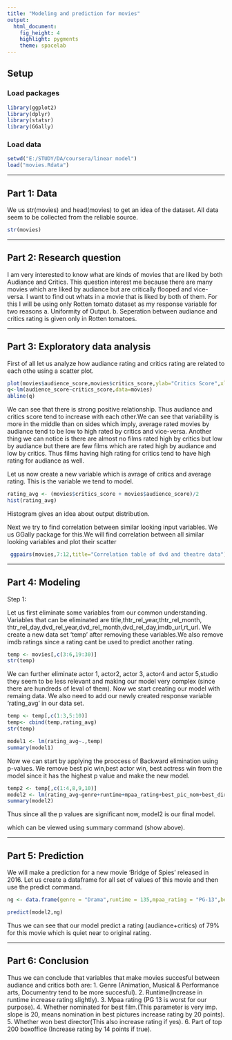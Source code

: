 ---
title: "Modeling and prediction for movies"
output: 
  html_document: 
    fig_height: 4
    highlight: pygments
    theme: spacelab
---

## Setup

### Load packages

```{r load-packages, message = FALSE}
library(ggplot2)
library(dplyr)
library(statsr)
library(GGally)
```

### Load data


```{r load-data}
setwd("E:/STUDY/DA/coursera/linear model")
load("movies.Rdata")
```



* * *

## Part 1: Data

We us str(movies) and head(movies) to get an idea of the dataset.
All data seem to be collected from the reliable source.

```{r}
str(movies)

```

* * *

## Part 2: Research question

I am very interested to know what are kinds of movies that are liked by both Audiance and Critics. This question interest me because there are many movies which are liked by audiance but are critically flooped and vice-versa. I want to find out whats in a movie that is liked by both of them. For this I will be using only Rotten tomato dataset as my response variable for two reasons a. Uniformity of Output.
        b. Seperation between audiance and critics rating is given only in Rotten tomatoes.

* * *

## Part 3: Exploratory data analysis

First of all let us analyze how audiance rating and critics rating are related to each othe using a scatter plot.

```{r}
plot(movies$audience_score,movies$critics_score,ylab="Critics Score",xlab="Audiance Score")
q<-lm(audience_score~critics_score,data=movies)
abline(q)

```

We can see that there is strong positive relationship. Thus audiance and critics score tend to increase with each other.We can see that variability is more in the middle than on sides which imply, average rated movies by audiance tend to be low to high rated by critics and vice-versa. Another thing we can notice is there are almost no films rated high by critics but low by audiance but there are few films which are rated high by audiance and low by critics. Thus films having high rating for critics tend to have high rating for audiance as well.  


Let us now create a new variable which is avrage of critics and average rating. This is the variable we tend to model.

```{r}
rating_avg <- (movies$critics_score + movies$audience_score)/2
hist(rating_avg)
```
Histogram gives an idea about output distribution.

Next we try to find correlation between similar looking input variables. We us GGally package for this.We will find correlation between all similar looking variables and plot their scatter

```{r}
 ggpairs(movies,7:12,title="Correlation table of dvd and theatre data")


```



* * *

## Part 4: Modeling

Step 1:

Let us first eliminate some variables from our common understanding. Variables that can be eliminated are title,thtr_rel_year,thtr_rel_month, thtr_rel_day,dvd_rel_year,dvd_rel_month,dvd_rel_day,imdb_url,rt_url. We create a new data set 'temp' after removing these variables.We also remove imdb ratings since a rating cant be used to predict another rating.

```{r}
temp <- movies[,c(3:6,19:30)]
str(temp)

```

We can further eliminate actor 1, actor2, actor 3, actor4 and actor 5,studio they seem to be less relevant and making our model very complex (since there are hundreds of leval of them).
Now we start creating our model with remaing data. We also need to add our newly created response variable 'rating_avg' in our data set.

```{r}
temp <- temp[,c(1:3,5:10)]
temp<- cbind(temp,rating_avg)
str(temp)

model1 <- lm(rating_avg~.,temp)
summary(model1)


```

Now we can start by applying the proccess of Backward elimination using p-values.
We remove best pic win,best actor win, best actress win from the model since it has the highest p value and make the new model.

```{r}
temp2 <- temp[,c(1:4,8,9,10)]
model2 <- lm(rating_avg~genre+runtime+mpaa_rating+best_pic_nom+best_dir_win+top200_box,temp2)
summary(model2)

```

Thus since all the p values are significant now, model2 is our final model.

which can be viewed using summary command (show above).


* * *

## Part 5: Prediction


We will make a prediction for a new movie 'Bridge of Spies' released in 2016.
Let us create a dataframe for all set of values of this movie and then use the predict command.


```{r}
ng <- data.frame(genre = "Drama",runtime = 135,mpaa_rating = "PG-13",best_pic_nom = "yes",best_dir_win = "no",top200_box="no")

predict(model2,ng)

```

Thus we can see that our model predict a rating (audiance+critics) of 79% for this movie which is quiet near to original rating.


* * *

## Part 6: Conclusion

Thus we can conclude that variables that make movies succesful between audiance and critics both are:
1. Genre (Animation, Musical & Performance arts, Documentry tend to be more succesful).
2. Runtime(Increase in runtime increase rating slightly).
3. Mpaa rating (PG 13 is worst for our purpose).
4. Whether nominated for best film.(This parameter is very imp. slope is 20, means nomination in best pictures increase rating by 20 points).
5. Whether won best director(This also increase rating if yes).
6. Part of top 200 boxoffice (Increase rating by 14 points if true).
